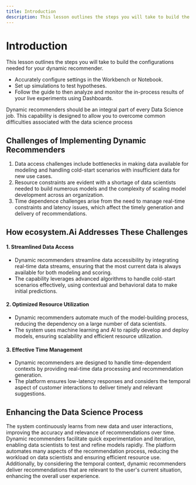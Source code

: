 ```yaml
---
title: Introduction
description: This lesson outlines the steps you will take to build the configurations needed for your dynamic recommender.
---
```


# Introduction
This lesson outlines the steps you will take to build the configurations needed for your dynamic recommender. 

- Accurately configure settings in the Workbench or Notebook.
- Set up simulations to test hypotheses.
- Follow the guide to then analyze and monitor the in-process results of your live experiments using Dashboards.

Dynamic recommenders should be an integral part of every Data Science job. This capability is designed to allow you to overcome common difficulties associated with the data science process

## Challenges of Implementing Dynamic Recommenders
1. Data access challenges include bottlenecks in making data available for modeling and handling cold-start scenarios with insufficient data for new use cases.
2. Resource constraints are evident with a shortage of data scientists needed to build numerous models and the complexity of scaling model development across an organization.
3. Time dependence challenges arise from the need to manage real-time constraints and latency issues, which affect the timely generation and delivery of recommendations.

## How ecosystem.Ai Addresses These Challenges
#### 1. Streamlined Data Access
  - Dynamic recommenders streamline data accessibility by integrating real-time data streams, ensuring that the most current data is always available for both modeling and scoring.
  - The capability leverages advanced algorithms to handle cold-start scenarios effectively, using contextual and behavioral data to make initial predictions.
#### 2. Optimized Resource Utilization
  - Dynamic recommenders automate much of the model-building process, reducing the dependency on a large number of data scientists.
  - The system uses machine learning and AI to rapidly develop and deploy models, ensuring scalability and efficient resource utilization.
#### 3. Effective Time Management
  - Dynamic recommenders are designed to handle time-dependent contexts by providing real-time data processing and recommendation generation.
  - The platform ensures low-latency responses and considers the temporal aspect of customer interactions to deliver timely and relevant suggestions.

## Enhancing the Data Science Process
The system continuously learns from new data and user interactions, improving the accuracy and relevance of recommendations over time. Dynamic recommenders facilitate quick experimentation and iteration, enabling data scientists to test and refine models rapidly. The platform automates many aspects of the recommendation process, reducing the workload on data scientists and ensuring efficient resource use. Additionally, by considering the temporal context, dynamic recommenders deliver recommendations that are relevant to the user's current situation, enhancing the overall user experience.